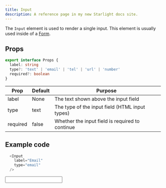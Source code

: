 ```yaml
---
title: Input
description: A reference page in my new Starlight docs site.
---
```


 
The `Input` element is used to render a single input. This element is usually used inside of a [Form](/elements/form).

## Props
```ts
export interface Props {
  label: string
  type?: 'text' | 'email' | 'tel' | 'url' | 'number'
  required?: boolean
}
```

| Prop | Default | Purpose |
| ----------- | ----------- | ----------- |
| label | None | The text shown above the input field |
| type | text | The type of the input field (HTML input types) |
| required | false | Whether the input field is required to continue |

## Example code

```js title="index.astro"
  <Input
    label="Email"
    type="email"
  />
```

<Input
  label="Email"
  type="email"
/>